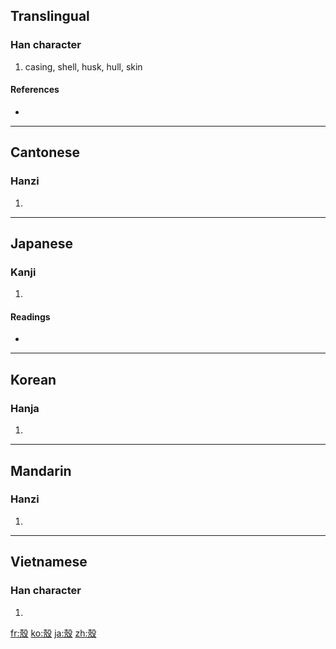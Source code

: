 {{also|壳}}
==Translingual==

===Han character===
{{Han char|rn=79|rad=殳|as=08|sn=12|four=4724<sub>7</sub>|canj=土弓竹弓水 (GNHNE)}}

# casing, shell, husk, hull, skin

====References====
* {{Han ref|kx=0586.050|dkj=16646|hdz=32160.070|uh=6BBC|ud=27580|bh=B4DF|bd=46303}}

----

==Cantonese==

===Hanzi===
{{yue-hanzi|jyut=|y=hok3|sim=壳}}

# {{defn|Cantonese}}

----

==Japanese==

===Kanji===
{{ja-kanji|grade=|rs=殳08}}

# {{defn|Japanese}}

====Readings====
* {{ja-readings|on=[[かく]] (kaku), [[こく]] (koku)|kun=[[から]] (kara)}}

----

==Korean==

===Hanja===
{{ko-hanja|hangeul=각|eumhun=|rv=gak|mr=kak|y=kak}}

# {{defn|Korean}}

----

==Mandarin==

===Hanzi===
{{cmn-hanzi|sim=壳|pin=[[ké]] ([[ke2]]), [[qiào]] ([[qiao4]])|wg=k'o<sup>2</sup>, ch'iao<sup>4</sup>}}

# {{defn|Mandarin}}

----

==Vietnamese==

===Han character===
{{vi-hantu|xác}}

# {{defn|Vietnamese}}

[[fr:殼]]
[[ko:殼]]
[[ja:殼]]
[[zh:殼]]